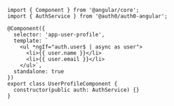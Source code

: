 ```tsx user-profile.ts lines
import { Component } from '@angular/core';
import { AuthService } from '@auth0/auth0-angular';

@Component({
  selector: 'app-user-profile',
  template: `
    <ul *ngIf="auth.user$ | async as user">
      <li>{{ user.name }}</li>
      <li>{{ user.email }}</li>
    </ul>`,
  standalone: true
})
export class UserProfileComponent {
  constructor(public auth: AuthService) {}
}
```
